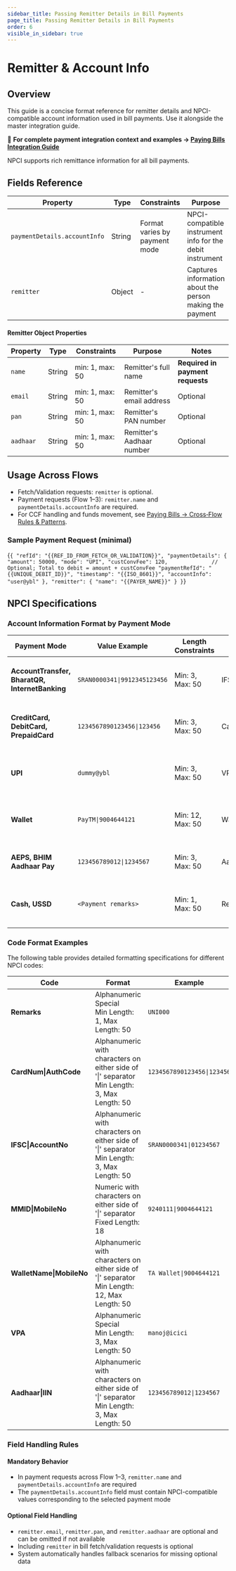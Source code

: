 ```yaml
---
sidebar_title: Passing Remitter Details in Bill Payments
page_title: Passing Remitter Details in Bill Payments
order: 6
visible_in_sidebar: true
---
```



# Remitter & Account Info

## Overview

This guide is a concise format reference for remitter details and NPCI-compatible account information used in bill payments. Use it alongside the master integration guide.

📖 **For complete payment integration context and examples → [Paying Bills Integration Guide](./paying_bills.mdx)**

NPCI supports rich remittance information for all bill payments. 


## Fields Reference

| Property | Type | Constraints | Purpose | Notes |
|-------|------|-------------|---------|-------|
| `paymentDetails.accountInfo` | String | Format varies by payment mode | NPCI-compatible instrument info for the debit instrument | Required in payment requests |
| `remitter` | Object | - | Captures information about the person making the payment | May differ from account holder |

#### Remitter Object Properties

| Property | Type | Constraints | Purpose | Notes |
|----------|------|-------------|---------|-------|
| `name` | String | min: 1, max: 50 | Remitter's full name | **Required in payment requests** |
| `email` | String | min: 1, max: 50 | Remitter's email address | Optional |
| `pan` | String | min: 1, max: 50 | Remitter's PAN number | Optional |
| `aadhaar` | String | min: 1, max: 50 | Remitter's Aadhaar number | Optional |





## Usage Across Flows

- Fetch/Validation requests: <Code>remitter</Code> is optional.
- Payment requests (Flow 1–3): <Code>remitter.name</Code> and <Code>paymentDetails.accountInfo</Code> are required.
- For CCF handling and funds movement, see [Paying Bills → Cross‑Flow Rules & Patterns](./paying_bills.mdx#common-patterns).

### Sample Payment Request (minimal)

<CodeBlockWithCopy language="json">{`
{
  "refId": "{{REF_ID_FROM_FETCH_OR_VALIDATION}}",
  "paymentDetails": {
    "amount": 50000,
    "mode": "UPI",
    "custConvFee": 120,              // Optional; Total to debit = amount + custConvFee
    "paymentRefId": "{{UNIQUE_DEBIT_ID}}",
    "timestamp": "{{ISO_8601}}",
    "accountInfo": "user@ybl"
  },
  "remitter": {
    "name": "{{PAYER_NAME}}"
  }
}
`}</CodeBlockWithCopy>


## NPCI Specifications

### Account Information Format by Payment Mode

| Payment Mode | Value Example | Length Constraints | NPCI Code | Description |
|--------------|---------------|-------------------|-----------|-------------|
| **AccountTransfer, BharatQR, InternetBanking** | <code>SRAN0000341\|9912345123456</code> | Min: 3, Max: 50 | IFSC\|AccountNo | IFSC and account number used for payment |
| **CreditCard, DebitCard, PrepaidCard** | <code>1234567890123456\|123456</code> | Min: 3, Max: 50 | CardNum\|AuthCode | Card number and authorization code used for payment |
| **UPI** | `dummy@ybl` | Min: 3, Max: 50 | VPA | Virtual Provider Address used for payment |
| **Wallet** | <code>PayTM\|9004644121</code> | Min: 12, Max: 50 | WalletName\|MobileNo | Wallet name and mobile number used for payment |
| **AEPS, BHIM Aadhaar Pay** | <code>123456789012\|1234567</code> | Min: 3, Max: 50 | Aadhaar\|IIN | Aadhaar number and IIN used for payment |
| **Cash, USSD** | `<Payment remarks>` | Min: 1, Max: 50 | Remarks | Remarks when payment mode is cash |

### Code Format Examples

The following table provides detailed formatting specifications for different NPCI codes:

| Code | Format | Example |
|------|--------|---------|
| **Remarks** | Alphanumeric Special<br/>Min Length: 1, Max Length: 50 | `UNI000` |
| **CardNum\|AuthCode** | Alphanumeric with characters on either side of '\|' separator<br/>Min Length: 3, Max Length: 50 | <code>1234567890123456\|123456</code> |
| **IFSC\|AccountNo** | Alphanumeric with characters on either side of '\|' separator<br/>Min Length: 3, Max Length: 50 | <code>SRAN0000341\|01234567</code> |
| **MMID\|MobileNo** | Numeric with characters on either side of '\|' separator<br/>Fixed Length: 18 | <code>9240111\|9004644121</code> |
| **WalletName\|MobileNo** | Alphanumeric with characters on either side of '\|' separator<br/>Min Length: 12, Max Length: 50 | <code>TA Wallet\|9004644121</code> |
| **VPA** | Alphanumeric Special<br/>Min Length: 3, Max Length: 50 | `manoj@icici` |
| **Aadhaar\|IIN** | Alphanumeric with characters on either side of '\|' separator<br/>Min Length: 3, Max Length: 50 | <code>123456789012\|1234567</code> |

### Field Handling Rules

#### Mandatory Behavior
- In payment requests across Flow 1–3, `remitter.name` and `paymentDetails.accountInfo` are required
- The `paymentDetails.accountInfo` field must contain NPCI-compatible values corresponding to the selected payment mode

#### Optional Field Handling
- `remitter.email`, `remitter.pan`, and `remitter.aadhaar` are optional and can be omitted if not available
- Including `remitter` in bill fetch/validation requests is optional
- System automatically handles fallback scenarios for missing optional data

<WasPageHelpful />
